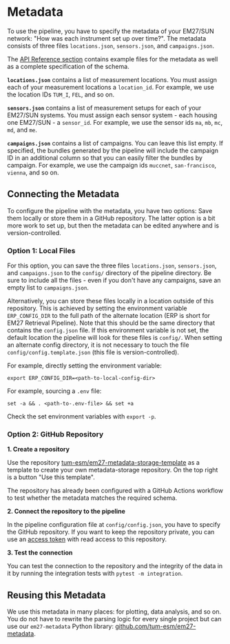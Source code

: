 # Metadata

To use the pipeline, you have to specify the metadata of your EM27/SUN network: "How was each instrument set up over time?". The metadata consists of three files `locations.json`, `sensors.json`, and `campaigns.json`.

The [API Reference section](/api-reference/metadata) contains example files for the metadata as well as a complete specification of the schema.

**`locations.json`** contains a list of measurement locations. You must assign each of your measurement locations a `location_id`. For example, we use the location IDs `TUM_I`, `FEL`, and so on.

**`sensors.json`** contains a list of measurement setups for each of your EM27/SUN systems. You must assign each sensor system - each housing one EM27/SUN - a `sensor_id`. For example, we use the sensor ids `ma`, `mb`, `mc`, `md`, and `me`.

**`campaigns.json`** contains a list of campaigns. You can leave this list empty. If specified, the bundles generated by the pipeline will include the campaign ID in an additional column so that you can easily filter the bundles by campaign. For example, we use the campaign ids `muccnet`, `san-francisco`, `vienna`, and so on.

## Connecting the Metadata

To configure the pipeline with the metadata, you have two options: Save them locally or store them in a GitHub repository. The latter option is a bit more work to set up, but then the metadata can be edited anywhere and is version-controlled.

### Option 1: Local Files

For this option, you can save the three files `locations.json`, `sensors.json`, and `campaigns.json` to the `config/` directory of the pipeline directory. Be sure to include all the files - even if you don't have any campaigns, save an empty list to `campaigns.json`.

Alternatively, you can store these files locally in a location outside of this repository. This is achieved by setting the environment variable `ERP_CONFIG_DIR` to the full path of the alternate location (ERP is short for EM27 Retrieval Pipeline). Note that this should be the same directory that contains the `config.json` file. If this environment variable is not set, the default location the pipeline will look for these files is `config/`. When setting an alternate config directory, it is not necessary to touch the file `config/config.template.json` (this file is version-controlled).

For example, directly setting the environment variable:
```
export ERP_CONFIG_DIR=<path-to-local-config-dir>
```

For example, sourcing a `.env` file:
```
set -a && . <path-to-.env-file> && set +a
```

Check the set environment variables with `export -p`.

### Option 2: GitHub Repository

**1. Create a repository**

Use the repository [tum-esm/em27-metadata-storage-template](https://github.com/tum-esm/em27-metadata-storage-template) as a template to create your own metadata-storage repository. On the top right is a button "Use this template".

The repository has already been configured with a GitHub Actions workflow to test whether the metadata matches the required schema.

**2. Connect the repository to the pipeline**

In the pipeline configuration file at `config/config.json`, you have to specify the GitHub repository. If you want to keep the repository private, you can use an [access token](https://docs.github.com/en/authentication/keeping-your-account-and-data-secure/managing-your-personal-access-tokens#creating-a-personal-access-token-classic) with read access to this repository.

**3. Test the connection**

You can test the connection to the repository and the integrity of the data in it by running the integration tests with `pytest -m integration`.

## Reusing this Metadata

We use this metadata in many places: for plotting, data analysis, and so on. You do not have to rewrite the parsing logic for every single project but can use our `em27-metadata` Python library: [github.com/tum-esm/em27-metadata](https://github.com/tum-esm/em27-metadata).

